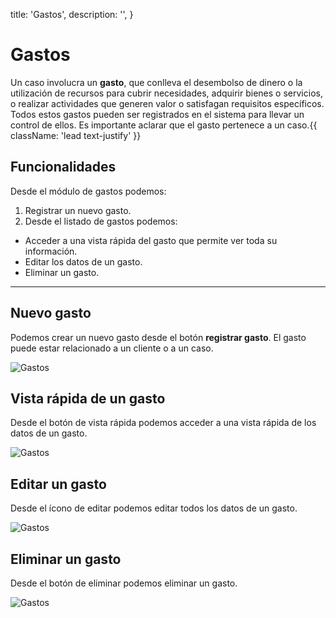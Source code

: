 
  title: 'Gastos',
  description: '',
}

# Gastos

Un caso involucra un **gasto**, que conlleva el desembolso de dinero o la utilización de recursos para cubrir necesidades, adquirir bienes o servicios, o realizar actividades que generen valor o satisfagan requisitos específicos. Todos estos gastos pueden ser registrados en el sistema para llevar un control de ellos. Es importante aclarar que el gasto pertenece a un caso.{{ className: 'lead text-justify' }}

## Funcionalidades

Desde el módulo de gastos podemos:

1. Registrar un nuevo gasto.
2. Desde el listado de gastos podemos:

- Acceder a una vista rápida del gasto que permite ver toda su información.
- Editar los datos de un gasto.
- Eliminar un gasto.

---

## Nuevo gasto

Podemos crear un nuevo gasto desde el botón **registrar gasto**. El gasto puede estar relacionado a un cliente o a un caso.

<Image src="/images/gastos-1.png" alt="Gastos" width={700} height={500} />

## Vista rápida de un gasto

Desde el botón de vista rápida <FlashOnIcon/> podemos acceder a una vista rápida de los datos de un gasto.

<Image src="/images/gastos-2.png" alt="Gastos" width={800} height={500} />

## Editar un gasto

Desde el ícono de editar <ModeEditIcon /> podemos editar todos los datos de un gasto.

<Image src="/images/gastos-3.png" alt="Gastos" width={700} height={500} />

## Eliminar un gasto

Desde el botón de eliminar <DeleteIcon/> podemos eliminar un gasto.

<Image src="/images/gastos-4.png" alt="Gastos" width={700} height={500} />
